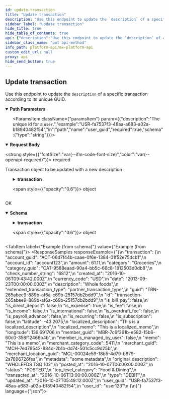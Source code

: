 ```yaml
---
id: update-transaction
title: "Update transaction"
description: "Use this endpoint to update the `description` of a specific transaction according to its unique GUID."
sidebar_label: "Update transaction"
hide_title: true
hide_table_of_contents: true
api: {"description":"Use this endpoint to update the `description` of a specific transaction according to its unique GUID.","operationId":"updateTransaction","parameters":[{"description":"The unique id for a `transaction`.","example":"TRN-810828b0-5210-4878-9bd3-f4ce514f90c4","in":"path","name":"transaction_guid","required":true,"schema":{"type":"string"}},{"description":"The unique id for a `user`.","example":"USR-fa7537f3-48aa-a683-a02a-b18940482f54","in":"path","name":"user_guid","required":true,"schema":{"type":"string"}}],"requestBody":{"content":{"application/json":{"schema":{"properties":{"transaction":{"properties":{"description":{"example":"new description","type":"string"}},"required":["description"],"type":"object","title":"TransactionUpdateRequest"}},"type":"object","title":"TransactionUpdateRequestBody"}}},"description":"Transaction object to be updated with a new description","required":true},"responses":{"200":{"content":{"application/vnd.mx.api.v1+json":{"schema":{"properties":{"transaction":{"properties":{"account_guid":{"example":"ACT-06d7f44b-caae-0f6e-1384-01f52e75dcb1","nullable":true,"type":"string"},"account_id":{"example":"account123","nullable":true,"type":"string"},"amount":{"example":61.11,"nullable":true,"type":"number"},"category":{"example":"Groceries","nullable":true,"type":"string"},"category_guid":{"example":"CAT-9588eaad-90a4-bb5c-66c8-1812503d0db8","nullable":true,"type":"string"},"check_number_string":{"example":"6812","nullable":true,"type":"string"},"created_at":{"example":"2016-10-06T09:43:42.000Z","nullable":true,"type":"string"},"currency_code":{"example":"USD","nullable":true,"type":"string"},"date":{"example":"2013-09-23T00:00:00.000Z","nullable":true,"type":"string"},"description":{"example":"Whole foods","nullable":true,"type":"string"},"extended_transaction_type":{"example":"partner_transaction_type","nullable":true,"type":"string"},"guid":{"example":"TRN-265abee9-889b-af6a-c69b-25157db2bdd9","nullable":true,"type":"string"},"id":{"example":"transaction-265abee9-889b-af6a-c69b-25157db2bdd9","nullable":true,"type":"string"},"is_bill_pay":{"example":false,"nullable":true,"type":"boolean"},"is_direct_deposit":{"example":false,"nullable":true,"type":"boolean"},"is_expense":{"example":true,"nullable":true,"type":"boolean"},"is_fee":{"example":false,"nullable":true,"type":"boolean"},"is_income":{"example":false,"nullable":true,"type":"boolean"},"is_international":{"example":false,"nullable":true,"type":"boolean"},"is_overdraft_fee":{"example":false,"nullable":true,"type":"boolean"},"is_payroll_advance":{"example":false,"nullable":true,"type":"boolean"},"is_recurring":{"example":false,"nullable":true,"type":"boolean"},"is_subscription":{"example":false,"nullable":true,"type":"boolean"},"latitude":{"example":-43.2075,"nullable":true,"type":"number"},"localized_description":{"example":"This is a localized_description","nullable":true,"type":"string"},"localized_memo":{"example":"This is a localized_memo","nullable":true,"type":"string"},"longitude":{"example":139.691706,"nullable":true,"type":"number"},"member_guid":{"example":"MBR-7c6f361b-e582-15b6-60c0-358f12466b4b","nullable":true,"type":"string"},"member_is_managed_by_user":{"example":false,"nullable":true,"type":"boolean"},"memo":{"example":"This is a memo","nullable":true,"type":"string"},"merchant_category_code":{"example":5411,"nullable":true,"type":"integer"},"merchant_guid":{"example":"MCH-7ed79542-884d-2b1b-dd74-501c5cc9d25b","nullable":true,"type":"string"},"merchant_location_guid":{"example":"MCL-00024e59-18b5-4d79-b879-2a7896726fea","nullable":true,"type":"string"},"metadata":{"example":"some metadata","nullable":true,"type":"string"},"original_description":{"example":"WHOLEFDS TSQ 102","nullable":true,"type":"string"},"posted_at":{"example":"2016-10-07T06:00:00.000Z","nullable":true,"type":"string"},"status":{"example":"POSTED","nullable":true,"type":"string"},"top_level_category":{"example":"Food & Dining","nullable":true,"type":"string"},"transacted_at":{"example":"2016-10-06T13:00:00.000Z","nullable":true,"type":"string"},"type":{"example":"DEBIT","nullable":true,"type":"string"},"updated_at":{"example":"2016-10-07T05:49:12.000Z","nullable":true,"type":"string"},"user_guid":{"example":"USR-fa7537f3-48aa-a683-a02a-b18940482f54","nullable":true,"type":"string"},"user_id":{"example":"user123","nullable":true,"type":"string"}},"type":"object","title":"TransactionResponse"}},"type":"object","title":"TransactionResponseBody"}}},"description":"OK"}},"tags":["users"],"method":"put","path":"/users/{user_guid}/transactions/{transaction_guid}","servers":[{"url":"https://int-api.mx.com"},{"url":"https://api.mx.com"}],"security":[{"basicAuth":[]}],"securitySchemes":{"basicAuth":{"scheme":"basic","type":"http"}},"jsonRequestBodyExample":{"transaction":{"description":"new description"}},"info":{"contact":{"name":"MX Platform API","url":"https://www.mx.com/products/platform-api"},"description":"The MX Platform API is a powerful, fully-featured API designed to make aggregating and enhancing financial data easy and reliable. It can seamlessly connect your app or website to tens of thousands of financial institutions.","title":"MX Platform API","version":"0.1.0"},"postman":{"name":"Update transaction","description":{"content":"Use this endpoint to update the `description` of a specific transaction according to its unique GUID.","type":"text/plain"},"url":{"path":["users",":user_guid","transactions",":transaction_guid"],"host":["{{baseUrl}}"],"query":[],"variable":[{"disabled":false,"description":{"content":"(Required) The unique id for a `transaction`.","type":"text/plain"},"type":"any","value":"","key":"transaction_guid"},{"disabled":false,"description":{"content":"(Required) The unique id for a `user`.","type":"text/plain"},"type":"any","value":"","key":"user_guid"}]},"header":[{"key":"Content-Type","value":"application/json"},{"key":"Accept","value":"application/vnd.mx.api.v1+json"}],"method":"PUT","body":{"mode":"raw","raw":"\"\"","options":{"raw":{"language":"json"}}}}}
sidebar_class_name: "put api-method"
info_path: platform-api/mx-platform-api
custom_edit_url: null
proxy: api
hide_send_button: true
---
```



## Update transaction



Use this endpoint to update the `description` of a specific transaction according to its unique GUID.


<details style={{"marginBottom":"1rem"}} data-collapsed={false} open={true}>
<summary style={{}}>
<strong>Path Parameters</strong>
</summary>

<div>
<ul>
<ParamsItem className={"paramsItem"} param={{"description":"The unique id for a `transaction`.","example":"TRN-810828b0-5210-4878-9bd3-f4ce514f90c4","in":"path","name":"transaction_guid","required":true,"schema":{"type":"string"}}}></ParamsItem>

<ParamsItem className={"paramsItem"} param={{"description":"The unique id for a `user`.","example":"USR-fa7537f3-48aa-a683-a02a-b18940482f54","in":"path","name":"user_guid","required":true,"schema":{"type":"string"}}}></ParamsItem>
</ul>
</div>
</details>

<MimeTabs>
<TabItem label={"application/json"} value={"application/json-schema"}>
<details style={{}} data-collapsed={false} open={true}>
<summary style={{"textAlign":"left"}}>
<strong>Request Body</strong>

<strong style={{"fontSize":"var(--ifm-code-font-size)","color":"var(--openapi-required)"}}> required</strong>
</summary>

<div style={{"textAlign":"left","marginLeft":"1rem"}}>
<div style={{"marginTop":"1rem","marginBottom":"1rem"}}>

Transaction object to be updated with a new description

</div>
</div>

<ul style={{"marginLeft":"1rem"}}>
<SchemaItem collapsible={true} className={"schemaItem"}>
<details style={{}}>
<summary style={{}}>
<strong>transaction</strong>

<span style={{"opacity":"0.6"}}> object</span>
</summary>

<div style={{"marginLeft":"1rem"}}>
<SchemaItem collapsible={false} name={"description"} required={true} schemaName={"string"} qualifierMessage={undefined} schema={{"example":"new description","type":"string"}}></SchemaItem>
</div>
</details>
</SchemaItem>
</ul>
</details>
</TabItem>
</MimeTabs>

<div>
<ApiTabs>
<TabItem label={"200"} value={"200"}>
<div>

OK

</div>

<div>
<MimeTabs schemaType={"response"}>
<TabItem label={"application/vnd.mx.api.v1+json"} value={"application/vnd.mx.api.v1+json"}>
<SchemaTabs>
<TabItem label={"Schema"} value={"Schema"}>
<details style={{}} data-collapsed={false} open={true}>
<summary style={{"textAlign":"left"}}>
<strong>Schema</strong>
</summary>

<div style={{"textAlign":"left","marginLeft":"1rem"}}></div>

<ul style={{"marginLeft":"1rem"}}>
<SchemaItem collapsible={true} className={"schemaItem"}>
<details style={{}}>
<summary style={{}}>
<strong>transaction</strong>

<span style={{"opacity":"0.6"}}> object</span>
</summary>

<div style={{"marginLeft":"1rem"}}>
<SchemaItem collapsible={false} name={"account_guid"} required={false} schemaName={"string"} qualifierMessage={undefined} schema={{"example":"ACT-06d7f44b-caae-0f6e-1384-01f52e75dcb1","nullable":true,"type":"string"}}></SchemaItem>

<SchemaItem collapsible={false} name={"account_id"} required={false} schemaName={"string"} qualifierMessage={undefined} schema={{"example":"account123","nullable":true,"type":"string"}}></SchemaItem>

<SchemaItem collapsible={false} name={"amount"} required={false} schemaName={"number"} qualifierMessage={undefined} schema={{"example":61.11,"nullable":true,"type":"number"}}></SchemaItem>

<SchemaItem collapsible={false} name={"category"} required={false} schemaName={"string"} qualifierMessage={undefined} schema={{"example":"Groceries","nullable":true,"type":"string"}}></SchemaItem>

<SchemaItem collapsible={false} name={"category_guid"} required={false} schemaName={"string"} qualifierMessage={undefined} schema={{"example":"CAT-9588eaad-90a4-bb5c-66c8-1812503d0db8","nullable":true,"type":"string"}}></SchemaItem>

<SchemaItem collapsible={false} name={"check_number_string"} required={false} schemaName={"string"} qualifierMessage={undefined} schema={{"example":"6812","nullable":true,"type":"string"}}></SchemaItem>

<SchemaItem collapsible={false} name={"created_at"} required={false} schemaName={"string"} qualifierMessage={undefined} schema={{"example":"2016-10-06T09:43:42.000Z","nullable":true,"type":"string"}}></SchemaItem>

<SchemaItem collapsible={false} name={"currency_code"} required={false} schemaName={"string"} qualifierMessage={undefined} schema={{"example":"USD","nullable":true,"type":"string"}}></SchemaItem>

<SchemaItem collapsible={false} name={"date"} required={false} schemaName={"string"} qualifierMessage={undefined} schema={{"example":"2013-09-23T00:00:00.000Z","nullable":true,"type":"string"}}></SchemaItem>

<SchemaItem collapsible={false} name={"description"} required={false} schemaName={"string"} qualifierMessage={undefined} schema={{"example":"Whole foods","nullable":true,"type":"string"}}></SchemaItem>

<SchemaItem collapsible={false} name={"extended_transaction_type"} required={false} schemaName={"string"} qualifierMessage={undefined} schema={{"example":"partner_transaction_type","nullable":true,"type":"string"}}></SchemaItem>

<SchemaItem collapsible={false} name={"guid"} required={false} schemaName={"string"} qualifierMessage={undefined} schema={{"example":"TRN-265abee9-889b-af6a-c69b-25157db2bdd9","nullable":true,"type":"string"}}></SchemaItem>

<SchemaItem collapsible={false} name={"id"} required={false} schemaName={"string"} qualifierMessage={undefined} schema={{"example":"transaction-265abee9-889b-af6a-c69b-25157db2bdd9","nullable":true,"type":"string"}}></SchemaItem>

<SchemaItem collapsible={false} name={"is_bill_pay"} required={false} schemaName={"boolean"} qualifierMessage={undefined} schema={{"example":false,"nullable":true,"type":"boolean"}}></SchemaItem>

<SchemaItem collapsible={false} name={"is_direct_deposit"} required={false} schemaName={"boolean"} qualifierMessage={undefined} schema={{"example":false,"nullable":true,"type":"boolean"}}></SchemaItem>

<SchemaItem collapsible={false} name={"is_expense"} required={false} schemaName={"boolean"} qualifierMessage={undefined} schema={{"example":true,"nullable":true,"type":"boolean"}}></SchemaItem>

<SchemaItem collapsible={false} name={"is_fee"} required={false} schemaName={"boolean"} qualifierMessage={undefined} schema={{"example":false,"nullable":true,"type":"boolean"}}></SchemaItem>

<SchemaItem collapsible={false} name={"is_income"} required={false} schemaName={"boolean"} qualifierMessage={undefined} schema={{"example":false,"nullable":true,"type":"boolean"}}></SchemaItem>

<SchemaItem collapsible={false} name={"is_international"} required={false} schemaName={"boolean"} qualifierMessage={undefined} schema={{"example":false,"nullable":true,"type":"boolean"}}></SchemaItem>

<SchemaItem collapsible={false} name={"is_overdraft_fee"} required={false} schemaName={"boolean"} qualifierMessage={undefined} schema={{"example":false,"nullable":true,"type":"boolean"}}></SchemaItem>

<SchemaItem collapsible={false} name={"is_payroll_advance"} required={false} schemaName={"boolean"} qualifierMessage={undefined} schema={{"example":false,"nullable":true,"type":"boolean"}}></SchemaItem>

<SchemaItem collapsible={false} name={"is_recurring"} required={false} schemaName={"boolean"} qualifierMessage={undefined} schema={{"example":false,"nullable":true,"type":"boolean"}}></SchemaItem>

<SchemaItem collapsible={false} name={"is_subscription"} required={false} schemaName={"boolean"} qualifierMessage={undefined} schema={{"example":false,"nullable":true,"type":"boolean"}}></SchemaItem>

<SchemaItem collapsible={false} name={"latitude"} required={false} schemaName={"number"} qualifierMessage={undefined} schema={{"example":-43.2075,"nullable":true,"type":"number"}}></SchemaItem>

<SchemaItem collapsible={false} name={"localized_description"} required={false} schemaName={"string"} qualifierMessage={undefined} schema={{"example":"This is a localized_description","nullable":true,"type":"string"}}></SchemaItem>

<SchemaItem collapsible={false} name={"localized_memo"} required={false} schemaName={"string"} qualifierMessage={undefined} schema={{"example":"This is a localized_memo","nullable":true,"type":"string"}}></SchemaItem>

<SchemaItem collapsible={false} name={"longitude"} required={false} schemaName={"number"} qualifierMessage={undefined} schema={{"example":139.691706,"nullable":true,"type":"number"}}></SchemaItem>

<SchemaItem collapsible={false} name={"member_guid"} required={false} schemaName={"string"} qualifierMessage={undefined} schema={{"example":"MBR-7c6f361b-e582-15b6-60c0-358f12466b4b","nullable":true,"type":"string"}}></SchemaItem>

<SchemaItem collapsible={false} name={"member_is_managed_by_user"} required={false} schemaName={"boolean"} qualifierMessage={undefined} schema={{"example":false,"nullable":true,"type":"boolean"}}></SchemaItem>

<SchemaItem collapsible={false} name={"memo"} required={false} schemaName={"string"} qualifierMessage={undefined} schema={{"example":"This is a memo","nullable":true,"type":"string"}}></SchemaItem>

<SchemaItem collapsible={false} name={"merchant_category_code"} required={false} schemaName={"integer"} qualifierMessage={undefined} schema={{"example":5411,"nullable":true,"type":"integer"}}></SchemaItem>

<SchemaItem collapsible={false} name={"merchant_guid"} required={false} schemaName={"string"} qualifierMessage={undefined} schema={{"example":"MCH-7ed79542-884d-2b1b-dd74-501c5cc9d25b","nullable":true,"type":"string"}}></SchemaItem>

<SchemaItem collapsible={false} name={"merchant_location_guid"} required={false} schemaName={"string"} qualifierMessage={undefined} schema={{"example":"MCL-00024e59-18b5-4d79-b879-2a7896726fea","nullable":true,"type":"string"}}></SchemaItem>

<SchemaItem collapsible={false} name={"metadata"} required={false} schemaName={"string"} qualifierMessage={undefined} schema={{"example":"some metadata","nullable":true,"type":"string"}}></SchemaItem>

<SchemaItem collapsible={false} name={"original_description"} required={false} schemaName={"string"} qualifierMessage={undefined} schema={{"example":"WHOLEFDS TSQ 102","nullable":true,"type":"string"}}></SchemaItem>

<SchemaItem collapsible={false} name={"posted_at"} required={false} schemaName={"string"} qualifierMessage={undefined} schema={{"example":"2016-10-07T06:00:00.000Z","nullable":true,"type":"string"}}></SchemaItem>

<SchemaItem collapsible={false} name={"status"} required={false} schemaName={"string"} qualifierMessage={undefined} schema={{"example":"POSTED","nullable":true,"type":"string"}}></SchemaItem>

<SchemaItem collapsible={false} name={"top_level_category"} required={false} schemaName={"string"} qualifierMessage={undefined} schema={{"example":"Food & Dining","nullable":true,"type":"string"}}></SchemaItem>

<SchemaItem collapsible={false} name={"transacted_at"} required={false} schemaName={"string"} qualifierMessage={undefined} schema={{"example":"2016-10-06T13:00:00.000Z","nullable":true,"type":"string"}}></SchemaItem>

<SchemaItem collapsible={false} name={"type"} required={false} schemaName={"string"} qualifierMessage={undefined} schema={{"example":"DEBIT","nullable":true,"type":"string"}}></SchemaItem>

<SchemaItem collapsible={false} name={"updated_at"} required={false} schemaName={"string"} qualifierMessage={undefined} schema={{"example":"2016-10-07T05:49:12.000Z","nullable":true,"type":"string"}}></SchemaItem>

<SchemaItem collapsible={false} name={"user_guid"} required={false} schemaName={"string"} qualifierMessage={undefined} schema={{"example":"USR-fa7537f3-48aa-a683-a02a-b18940482f54","nullable":true,"type":"string"}}></SchemaItem>

<SchemaItem collapsible={false} name={"user_id"} required={false} schemaName={"string"} qualifierMessage={undefined} schema={{"example":"user123","nullable":true,"type":"string"}}></SchemaItem>
</div>
</details>
</SchemaItem>
</ul>
</details>
</TabItem>

<TabItem label={"Example (from schema)"} value={"Example (from schema)"}>
<ResponseSamples responseExample={"{\n  \"transaction\": {\n    \"account_guid\": \"ACT-06d7f44b-caae-0f6e-1384-01f52e75dcb1\",\n    \"account_id\": \"account123\",\n    \"amount\": 61.11,\n    \"category\": \"Groceries\",\n    \"category_guid\": \"CAT-9588eaad-90a4-bb5c-66c8-1812503d0db8\",\n    \"check_number_string\": \"6812\",\n    \"created_at\": \"2016-10-06T09:43:42.000Z\",\n    \"currency_code\": \"USD\",\n    \"date\": \"2013-09-23T00:00:00.000Z\",\n    \"description\": \"Whole foods\",\n    \"extended_transaction_type\": \"partner_transaction_type\",\n    \"guid\": \"TRN-265abee9-889b-af6a-c69b-25157db2bdd9\",\n    \"id\": \"transaction-265abee9-889b-af6a-c69b-25157db2bdd9\",\n    \"is_bill_pay\": false,\n    \"is_direct_deposit\": false,\n    \"is_expense\": true,\n    \"is_fee\": false,\n    \"is_income\": false,\n    \"is_international\": false,\n    \"is_overdraft_fee\": false,\n    \"is_payroll_advance\": false,\n    \"is_recurring\": false,\n    \"is_subscription\": false,\n    \"latitude\": -43.2075,\n    \"localized_description\": \"This is a localized_description\",\n    \"localized_memo\": \"This is a localized_memo\",\n    \"longitude\": 139.691706,\n    \"member_guid\": \"MBR-7c6f361b-e582-15b6-60c0-358f12466b4b\",\n    \"member_is_managed_by_user\": false,\n    \"memo\": \"This is a memo\",\n    \"merchant_category_code\": 5411,\n    \"merchant_guid\": \"MCH-7ed79542-884d-2b1b-dd74-501c5cc9d25b\",\n    \"merchant_location_guid\": \"MCL-00024e59-18b5-4d79-b879-2a7896726fea\",\n    \"metadata\": \"some metadata\",\n    \"original_description\": \"WHOLEFDS TSQ 102\",\n    \"posted_at\": \"2016-10-07T06:00:00.000Z\",\n    \"status\": \"POSTED\",\n    \"top_level_category\": \"Food & Dining\",\n    \"transacted_at\": \"2016-10-06T13:00:00.000Z\",\n    \"type\": \"DEBIT\",\n    \"updated_at\": \"2016-10-07T05:49:12.000Z\",\n    \"user_guid\": \"USR-fa7537f3-48aa-a683-a02a-b18940482f54\",\n    \"user_id\": \"user123\"\n  }\n}"} language={"json"}></ResponseSamples>
</TabItem>
</SchemaTabs>
</TabItem>
</MimeTabs>
</div>
</TabItem>
</ApiTabs>
</div>

      